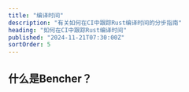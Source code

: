 ```yaml
---
title: "编译时间"
description: "有关如何在CI中跟踪Rust编译时间的分步指南"
heading: "如何在CI中跟踪Rust编译时间"
published: "2024-11-21T07:30:00Z"
sortOrder: 5
---
```



<Intro
  lang="Rust"
/>

## 什么是Bencher？

<BencherIntro />

<Steps
  lang="Rust"
  flagUrl="/zh/docs/explanation/adapters/#%EF%B8%8F-build-time"
  adapterUrl="/zh/docs/explanation/adapters/#-json"
/>

<BuildTimeInner>
  <CargoBuild />
</BuildTimeInner>

<CallToAction lang={Language.zh} />
